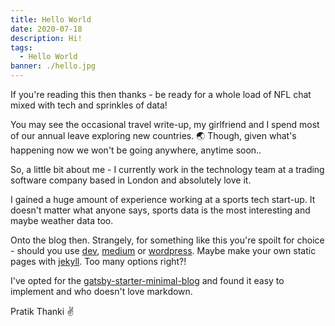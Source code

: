 ```yaml
---
title: Hello World
date: 2020-07-18
description: Hi!
tags:
  - Hello World
banner: ./hello.jpg
---
```


If you're reading this then thanks - be ready for a whole load of NFL chat mixed with tech and sprinkles of data!

You may see the occasional travel write-up, my girlfriend and I spend most of our annual leave exploring new countries. 🌏 
Though, given what's happening now we won't be going anywhere, anytime soon..

So, a little bit about me - I currently work in the technology team at a trading software company based in London and absolutely love it. 

I gained a huge amount of experience working at a sports tech start-up. It doesn't matter what anyone says, sports data is the most interesting and maybe weather data too.

Onto the blog then. Strangely, for something like this you're spoilt for choice - should you use [dev](https://dev.to/), [medium](https://medium.com/) or [wordpress](https://wordpress.com/).
Maybe make your own static pages with [jekyll](https://jekyllrb.com/). Too many options right?!

I've opted for the [gatsby-starter-minimal-blog](https://github.com/LekoArts/gatsby-starter-minimal-blog) and found it easy to implement and who doesn't love markdown.

Pratik Thanki ✌️
